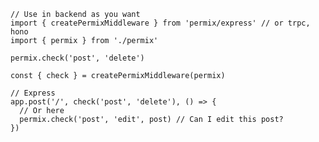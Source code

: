 ```tsx
// Use in backend as you want
import { createPermixMiddleware } from 'permix/express' // or trpc, hono
import { permix } from './permix'

permix.check('post', 'delete')

const { check } = createPermixMiddleware(permix)

// Express
app.post('/', check('post', 'delete'), () => {
  // Or here
  permix.check('post', 'edit', post) // Can I edit this post?
})
```
